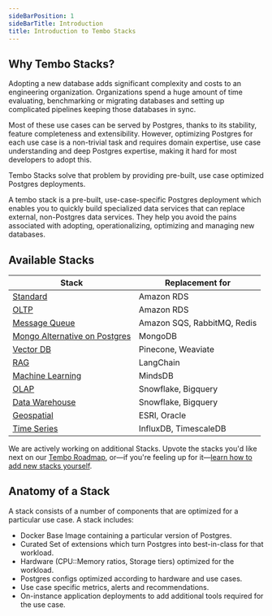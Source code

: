 ```yaml
---
sideBarPosition: 1
sideBarTitle: Introduction
title: Introduction to Tembo Stacks
---
```



## Why Tembo Stacks?

Adopting a new database adds significant complexity and costs to an engineering organization. Organizations spend a huge amount of time evaluating, benchmarking or migrating databases and setting up complicated pipelines keeping those databases in sync.

Most of these use cases can be served by Postgres, thanks to its stability, feature completeness and extensibility. However, optimizing Postgres for each use case is a non-trivial task and requires domain expertise, use case understanding and deep Postgres expertise, making it hard for most developers to adopt this.

Tembo Stacks solve that problem by providing pre-built, use case optimized Postgres deployments.

A tembo stack is a pre-built, use-case-specific Postgres deployment which enables you to quickly build specialized data services that can replace external, non-Postgres data services. They help you avoid the pains associated with adopting, operationalizing, optimizing and managing new databases.

## Available Stacks

| Stack                                                                                 | Replacement for             |
| ------------------------------------------------------------------------------------- | --------------------------- |
| [Standard](/docs/product/stacks/transactional/standard)                               | Amazon RDS                  |
| [OLTP](/docs/product/stacks/transactional/oltp)                                       | Amazon RDS                  |
| [Message Queue](/docs/product/stacks/transactional/message-queue)                     | Amazon SQS, RabbitMQ, Redis |
| [Mongo Alternative on Postgres](/docs/product/stacks/transactional/mongo-alternative) | MongoDB                     |
| [Vector DB](/docs/product/stacks/ai/vectordb)                                         | Pinecone, Weaviate          |
| [RAG](/docs/product/stacks/ai/rag)                                                    | LangChain                   |
| [Machine Learning](/docs/product/stacks/ai/machine-learning)                          | MindsDB                     |
| [OLAP](/docs/product/stacks/analytical/olap)                                          | Snowflake, Bigquery         |
| [Data Warehouse](/docs/product/stacks/analytical/data-warehouse)                      | Snowflake, Bigquery         |
| [Geospatial](/docs/product/stacks/analytical/geospatial)                              | ESRI, Oracle                |
| [Time Series](/docs/product/stacks/analytical/timeseries)                             | InfluxDB, TimescaleDB       |

We are actively working on additional Stacks. Upvote the stacks you'd like next on our [Tembo Roadmap](https://roadmap.tembo.io/roadmap), or—if you're feeling up for it—[learn how to add new stacks yourself](/docs/product/stacks/adding-new-stacks).

## Anatomy of a Stack

A stack consists of a number of components that are optimized for a particular use case. A stack includes:

-   Docker Base Image containing a particular version of Postgres.
-   Curated Set of extensions which turn Postgres into best-in-class for that workload.
-   Hardware (CPU::Memory ratios, Storage tiers) optimized for the workload.
-   Postgres configs optimized according to hardware and use cases.
-   Use case specific metrics, alerts and recommendations.
-   On-instance application deployments to add additional tools required for the use case.
